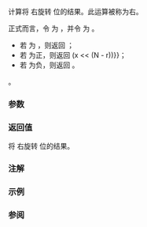 {{cpp/title|rotr}}
{{cpp/utility/bit/navbar}}
{{ddcl|header=bit|since=c++20|
template&lt; class T &gt;
constexpr T rotr( T x, int s ) noexcept;
}}

计算将 {{c|x}} 右旋转 {{c|s}} 位的结果。此运算被称为右{{enwiki|Circular_shift|循环移位}}。

正式而言，令 {{tt|N}} 为 {{c/core|std::numeric_limits&lt;T&gt;::digits}}，并令 {{c|r}} 为 {{c|s % N}}。
* 若 {{c|r}} 为 {{c|0}}，则返回 {{c|x}}；
* 若 {{c|r}} 为正，则返回 {{c|(x &gt;&gt; r) {{!}} (x &lt;&lt; (N - r))}}；
* 若 {{c|r}} 为负，则返回 {{c|std::rotl(x, -r)}} 。

{{cpp/enable_if| {{tt|T}} 为无符号整数类型（即 {{c/core|unsigned char}}、{{c/core|unsigned short}}、{{c/core|unsigned int}}、{{c/core|unsigned long}}、{{c/core|unsigned long long}} 或扩展无符号整数类型）}}。

===参数===
{{par begin}}
{{par|x|无符号整数类型的值}}
{{par|s|移位的位数}}
{{par end}}

===返回值===
将 {{c|x}} 右旋转 {{c|s}} 位的结果。

===注解===
{{feature test macro|__cpp_lib_bitops|std=C++20|value=201907L|[[cpp/utility/bit|位运算]]}}

===示例===
{{example
|code=
#include &lt;bit&gt;
#include &lt;bitset&gt;
#include &lt;cstdint&gt;
#include &lt;iostream&gt;

int main()
{
    using bin = std::bitset&lt;8&gt;;
    const std::uint8_t x{0b00011101};
    std::cout &lt;&lt; bin(x) &lt;&lt; " &lt;- x\n";
    for (const int s : {0, 1, 9, -1, 2})
        std::cout &lt;&lt; bin(std::rotr(x, s)) &lt;&lt; " &lt;- rotr(x, " &lt;&lt; s &lt;&lt; ")\n";
}
|output=
00011101 &lt;- x
00011101 &lt;- rotr(x, 0)
10001110 &lt;- rotr(x, 1)
10001110 &lt;- rotr(x, 9)
00111010 &lt;- rotr(x, -1)
01000111 &lt;- rotr(x, 2)
}}

===参阅===
{{dsc begin}}
{{dsc inc|cpp/numeric/dsc rotl}}
{{dsc inc|cpp/utility/bitset/dsc operator_ltltgtgt}}
{{dsc end}}

{{langlinks|en|es|ja|ru}}